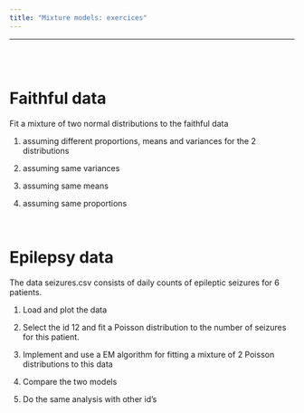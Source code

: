 ---
title: "Mixture models: exercices"
---

---

</br>
</br>


# Faithful data

Fit a mixture of two normal distributions to the faithful data

 1. assuming different proportions, means and variances for the 2 distributions

 2. assuming same variances 
 
 3. assuming same means
 
 4. assuming same proportions
 
</br>

# Epilepsy data


 The data <ttt>seizures.csv</ttt> consists of  daily counts of epileptic seizures for 6 patients.
 
 1. Load and plot the data


 2. Select the id 12 and fit a Poisson distribution to the number of seizures for this patient.


  3. Implement and use a EM algorithm for fitting a mixture of 2 Poisson distributions to this data
  
  4. Compare the two models
  
  5. Do the same analysis with other id's





